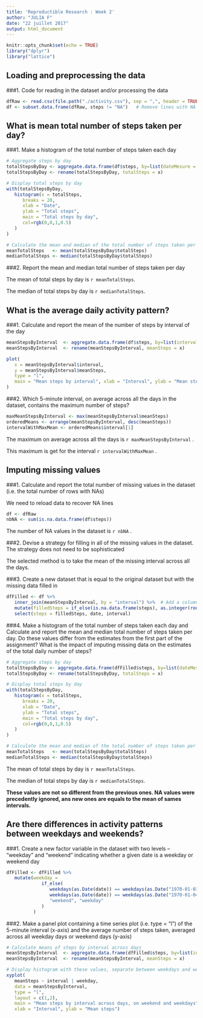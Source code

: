 ```yaml
---
title: 'Reproductible Research : Week 2'
author: "JULIA F"
date: "22 juillet 2017"
output: html_document
---
```


```r
knitr::opts_chunk$set(echo = TRUE)
library("dplyr")
library("lattice")
```

## Loading and preprocessing the data

###1. Code for reading in the dataset and/or processing the data

```r
dfRaw <- read.csv(file.path("./activity.csv"), sep = ",", header = TRUE, na.strings = "NA")
df <- subset.data.frame(dfRaw, steps != "NA")   # Remove lines with NA values. A bad thing for next questions ?
```



## What is mean total number of steps taken per day?

###1. Make a histogram of the total number of steps taken each day

```r
# Aggregate steps by day
totalStepsByDay <- aggregate.data.frame(df$steps, by=list(dateMesure = df$date), FUN = "sum")
totalStepsByDay <- rename(totalStepsByDay, totalSteps = x)

# Display total steps by day
with(totalStepsByDay,
   histogram(x = totalSteps,
      breaks = 20,
      xlab = "Date",
      ylab = "Total steps",
      main = "Total steps by day",
      col=rgb(0,0,1,0.5)
   )
)

# Calculate the mean and median of the total number of steps taken per day
meanTotalSteps   <- mean(totalStepsByDay$totalSteps)
medianTotalSteps <- median(totalStepsByDay$totalSteps)
```

###2. Report the mean and median total number of steps taken per day

The mean of total steps by day is `r meanTotalSteps`.

The median of total steps by day is `r medianTotalSteps`.



## What is the average daily activity pattern?

###1. Calculate and report the mean of the number of steps by interval of the day

```r
meanStepsByInterval  <- aggregate.data.frame(df$steps, by=list(interval = df$interval), FUN = "mean")
meanStepsByInterval  <- rename(meanStepsByInterval, meanSteps = x)

plot(
   x = meanStepsByInterval$interval, 
   y = meanStepsByInterval$meanSteps, 
   type = "l", 
   main = "Mean steps by interval", xlab = "Interval", ylab = "Mean steps", col = "blue"
)
```

###2. Which 5-minute interval, on average across all the days in the dataset, contains the maximum number of steps?

```r
maxMeanStepsByInterval <- max(meanStepsByInterval$meanSteps)
orderedMeans <- arrange(meanStepsByInterval, desc(meanSteps))
intervalWithMaxMean <- orderedMeans$interval[1]
```
The maximum on average across all the days is `r maxMeanStepsByInterval` .

This maximum is get for the interval `r intervalWithMaxMean` .



## Imputing missing values

###1. Calculate and report the total number of missing values in the dataset (i.e. the total number of rows with NAs)

We need to reload data to recover NA lines
```r
df <- dfRaw
nbNA <- sum(is.na.data.frame(df$steps))
```
The number of NA values in the dataset is `r nbNA` .

###2. Devise a strategy for filling in all of the missing values in the dataset. The strategy does not need to be sophisticated

The selected method is to take the mean of the missing interval across all the days.

###3. Create a new dataset that is equal to the original dataset but with the missing data filled in

```r
dfFilled <- df %>%
   inner_join(meanStepsByInterval, by = "interval") %>%  # Add a column with mean steps by interval across days
   mutate(filledSteps = if_else(is.na.data.frame(steps), as.integer(round(meanSteps)), steps) ) %>%
   select(steps = filledSteps, date, interval)
```

###4. Make a histogram of the total number of steps taken each day and Calculate and report the mean and median total number of steps taken per day. Do these values differ from the estimates from the first part of the assignment? What is the impact of imputing missing data on the estimates of the total daily number of steps?

```r
# Aggregate steps by day
totalStepsByDay <- aggregate.data.frame(dfFilled$steps, by=list(dateMesure = dfFilled$date), FUN = "sum")
totalStepsByDay <- rename(totalStepsByDay, totalSteps = x)

# Display total steps by day
with(totalStepsByDay,
   histogram(x = totalSteps,
      breaks = 20,
      xlab = "Date",
      ylab = "Total steps",
      main = "Total steps by day",
      col=rgb(0,0,1,0.5)
   )
)

# Calculate the mean and median of the total number of steps taken per day
meanTotalSteps   <- mean(totalStepsByDay$totalSteps)
medianTotalSteps <- median(totalStepsByDay$totalSteps)
```

The mean of total steps by day is `r meanTotalSteps`.

The median of total steps by day is `r medianTotalSteps`.

**These values are not so different from the previous ones. NA values were precedently ignored, ans new ones are equals to the mean of sames intervals.**



## Are there differences in activity patterns between weekdays and weekends?

###1. Create a new factor variable in the dataset with two levels -- "weekday" and "weekend" indicating whether a given date is a weekday or weekend day

```r
dfFilled <- dfFilled %>%
   mutate(weekday = 
             if_else(
                weekdays(as.Date(date)) == weekdays(as.Date("1970-01-03")) | 
                weekdays(as.Date(date)) == weekdays(as.Date("1970-01-04")), 
                "weekend", "weekday"
             )
          )

```

###2. Make a panel plot containing a time series plot (i.e. type = "l") of the 5-minute interval (x-axis) and the average number of steps taken, averaged across all weekday days or weekend days (y-axis)

```r
# Calculate means of steps by interval across days
meanStepsByInterval  <- aggregate.data.frame(dfFilled$steps, by=list(interval = dfFilled$interval, weekday = dfFilled$weekday), FUN = "mean")
meanStepsByInterval  <- rename(meanStepsByInterval, meanSteps = x)

# Display histogram with these values, separate between weekdays and weekends
xyplot(
   meanSteps ~ interval | weekday, 
   data = meanStepsByInterval, 
   type = "l", 
   layout = c(1,2),
   main = "Mean steps by interval across days, on weekend and weekdays", 
   xlab = "Interval", ylab = "Mean steps")
```
